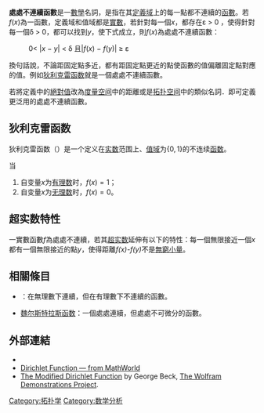 '''處處不連續函數'''是一[[數學|數學]]名詞，是指在其[[定義域|定義域]]上的每一點都不連續的[[函數|函數]]。若''f''(''x'')為一函數，定義域和值域都是[[實數|實數]]，若針對每一個''x''，都存在ε > 0 ，使得針對每一個δ > 0，都可以找到''y''，使下式成立，則''f''(''x'')為處處不連續函數：
:0< |''x'' − ''y''| < δ 且|''f''(''x'') − ''f''(''y'')| ≥ ε

換句話說，不論距固定點多近，都有距固定點更近的點使函數的值偏離固定點對應的值。例如[[狄利克雷函数|狄利克雷函数]]就是一個處處不連續函數。

若將定義中的[[絕對值|絕對值]]改為[[度量空间|度量空间]]中的距離或是[[拓扑空间|拓扑空间]]中的類似名詞．即可定義更泛用的處處不連續函數。

==狄利克雷函数==
{{main|狄利克雷函数}}
狄利克雷函数（{{lang-en|Dirichlet function}}）是一个定义在[[实数|实数]]范围上、[[值域|值域]]为<math>\{0,1\}</math>的不连续[[函数|函数]]。

当
#自变量<math>x</math>为[[有理数|有理数]]时，<math>f(x) = 1</math>；
#自变量<math>x</math>为[[无理数|无理数]]时，<math>f(x) = 0</math>。

==超实数特性==
一實數函數''f''為處處不連續，若其[[超实数_(非标准分析)|超实数]]延伸有以下的特性：每一個無限接近一個''x''都有一個無限接近的點''y''，使得距離''f(x)-f(y)''不是[[無窮小量|無窮小量]]。

==相關條目==
*{{link-en|Thomae函數|Thomae's function}}：在無理數下連續，但在有理數下不連續的函數。
*[[魏尔斯特拉斯函数|魏尔斯特拉斯函数]]：一個處處連續，但處處不可微分的函數。

==外部連結==
* {{springer|title=Dirichlet-function|id=p/d032860}}
* [http://mathworld.wolfram.com/DirichletFunction.html Dirichlet Function — from MathWorld] {{Wayback|url=http://mathworld.wolfram.com/DirichletFunction.html |date=20210506124110 }}
* [https://web.archive.org/web/20190502165330/http://demonstrations.wolfram.com/TheModifiedDirichletFunction/ The Modified Dirichlet Function] by George Beck, [[The_Wolfram_Demonstrations_Project|The Wolfram Demonstrations Project]].
{{mathanalysis-stub}}
[[Category:拓扑学|Category:拓扑学]]
[[Category:数学分析|Category:数学分析]]